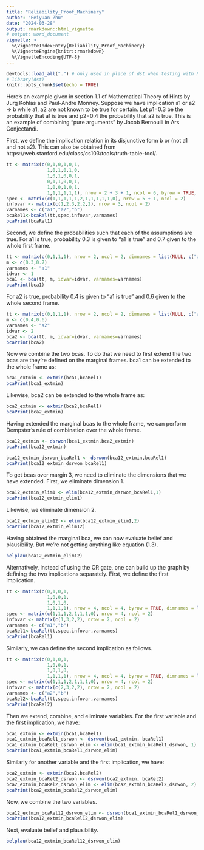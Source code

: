 ```yaml
---
title: "Reliability_Proof_Machinery"
author: "Peiyuan Zhu"
date: "2024-03-28"
output: rmarkdown::html_vignette
# output: word_document
vignette: >
  %\VignetteIndexEntry{Reliability_Proof_Machinery}
  %\VignetteEngine{knitr::rmarkdown}
  %\VignetteEncoding{UTF-8}
---
```


```r
devtools::load_all(".") # only used in place of dst when testing with R-devel
# library(dst) 
knitr::opts_chunk$set(echo = TRUE)
```

Here's an example given in section 1.1 of Mathematical Theory of Hints by Jurg Kohlas and Paul-Andre Monney. Suppose we have implication a1 or a2 => b while a1, a2 are not known to be true for certain. Let p1=0.3 be the probability that a1 is true and p2=0.4 the probability that a2 is true. This is an example of combining "pure arguments" by Jacob Bernoulli in Ars Conjectandi.

First, we define the implication relation in its disjunctive form b or (not a1 and not a2). This can also be obtained from https://web.stanford.edu/class/cs103/tools/truth-table-tool/.

```r
tt <- matrix(c(0,1,0,1,0,1,
               1,0,1,0,1,0,
               1,0,1,0,0,1,
               0,1,1,0,0,1,
               1,0,0,1,0,1,
               1,1,1,1,1,1), nrow = 2 + 3 + 1, ncol = 6, byrow = TRUE, dimnames = list(NULL,c("a1 no", "a1 yes", "a2 no", "a2 yes", "b no", "b yes")))
spec <- matrix(c(1,1,1,1,1,2,1,1,1,1,1,0), nrow = 5 + 1, ncol = 2)
infovar <- matrix(c(1,2,3,2,2,2), nrow = 3, ncol = 2)
varnames <- c("a1","a2","b")
bcaRel1<-bcaRel(tt,spec,infovar,varnames)
bcaPrint(bcaRel1)
```
Second, we define the probabilities such that each of the assumptions are true. For a1 is true, probability 0.3 is given to "a1 is true" and 0.7 given to the whole first frame.

```r
tt <- matrix(c(0,1,1,1), nrow = 2, ncol = 2, dimnames = list(NULL, c("a1 no", "a1 yes")))
m <- c(0.3,0.7)
varnames <- "a1"
idvar <- 1
bca1 <- bca(tt, m, idvar=idvar, varnames=varnames)
bcaPrint(bca1)
```
For a2 is true, probability 0.4 is given to "a1 is true" and 0.6 given to the whole second frame.
```r
tt <- matrix(c(0,1,1,1), nrow = 2, ncol = 2, dimnames = list(NULL, c("a2 no", "a2 yes")))
m <- c(0.4,0.6)
varnames <- "a2"
idvar <- 2
bca2 <- bca(tt, m, idvar=idvar, varnames=varnames)
bcaPrint(bca2)
```
Now we combine the two bcas. To do that we need to first extend the two bcas are they're defined on the marginal frames. bca1 can be extended to the whole frame as:

```r
bca1_extmin <- extmin(bca1,bcaRel1)
bcaPrint(bca1_extmin)
```
Likewise, bca2 can be extended to the whole frame as:
```r
bca2_extmin <- extmin(bca2,bcaRel1)
bcaPrint(bca2_extmin)
```
Having extended the marginal bcas to the whole frame, we can perform Dempster's rule of combination over the whole frame. 

```r
bca12_extmin <- dsrwon(bca1_extmin,bca2_extmin)
bcaPrint(bca12_extmin)
```
```r
bca12_extmin_dsrwon_bcaRel1 <- dsrwon(bca12_extmin,bcaRel1)
bcaPrint(bca12_extmin_dsrwon_bcaRel1)
```

To get bcas over margin 3, we need to eliminate the dimensions that we have extended. First, we eliminate dimension 1. 
```r
bca12_extmin_elim1 <- elim(bca12_extmin_dsrwon_bcaRel1,1)
bcaPrint(bca12_extmin_elim1)
```
Likewise, we eliminate dimension 2. 
```r
bca12_extmin_elim12 <- elim(bca12_extmin_elim1,2)
bcaPrint(bca12_extmin_elim12)
```
Having obtained the marginal bca, we can now evaluate belief and plausibility. But we're not getting anything like equation (1.3).  
```r
belplau(bca12_extmin_elim12)
```

Alternatively, instead of using the OR gate, one can build up the graph by defining the two implications separately. First, we define the first implication.
```r
tt <- matrix(c(0,1,0,1,
               1,0,0,1,
               1,0,1,0,
               1,1,1,1), nrow = 4, ncol = 4, byrow = TRUE, dimnames = list(NULL,c("a1 no", "a1 yes", "b no", "b yes")))
spec <- matrix(c(1,1,1,2,1,1,1,0), nrow = 4, ncol = 2)
infovar <- matrix(c(1,3,2,2), nrow = 2, ncol = 2)
varnames <- c("a1","b")
bcaRel1<-bcaRel(tt,spec,infovar,varnames)
bcaPrint(bcaRel1)
```

Similarly, we can define the second implication as follows.
```r
tt <- matrix(c(0,1,0,1,
               1,0,0,1,
               1,0,1,0,
               1,1,1,1), nrow = 4, ncol = 4, byrow = TRUE, dimnames = list(NULL,c("a2 no", "a2 yes", "b no", "b yes")))
spec <- matrix(c(1,1,1,2,1,1,1,0), nrow = 4, ncol = 2)
infovar <- matrix(c(2,3,2,2), nrow = 2, ncol = 2)
varnames <- c("a2","b")
bcaRel2<-bcaRel(tt,spec,infovar,varnames)
bcaPrint(bcaRel2)
```

Then we extend, combine, and eliminate variables. For the first variable and the first implication, we have:
```r
bca1_extmin <- extmin(bca1,bcaRel1)
bca1_extmin_bcaRel1_dsrwon <- dsrwon(bca1_extmin, bcaRel1)
bca1_extmin_bcaRel1_dsrwon_elim <- elim(bca1_extmin_bcaRel1_dsrwon, 1)
bcaPrint(bca1_extmin_bcaRel1_dsrwon_elim)
```
Similarly for another variable and the first implication, we have:
```r
bca2_extmin <- extmin(bca2,bcaRel2)
bca2_extmin_bcaRel2_dsrwon <- dsrwon(bca2_extmin, bcaRel2)
bca2_extmin_bcaRel2_dsrwon_elim <- elim(bca2_extmin_bcaRel2_dsrwon, 2)
bcaPrint(bca2_extmin_bcaRel2_dsrwon_elim)
```

Now, we combine the two variables. 
```r
bca12_extmin_bcaRel12_dsrwon_elim <- dsrwon(bca1_extmin_bcaRel1_dsrwon_elim,bca2_extmin_bcaRel2_dsrwon_elim)
bcaPrint(bca12_extmin_bcaRel12_dsrwon_elim)
```

Next, evaluate belief and plausibility.
```r
belplau(bca12_extmin_bcaRel12_dsrwon_elim)
```
